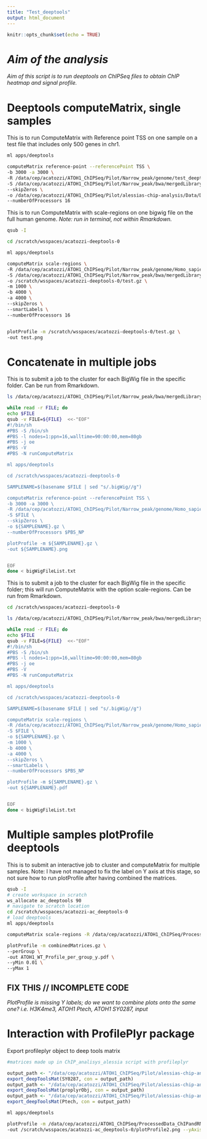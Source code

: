 ```yaml
---
title: "Test_deeptools"
output: html_document
---
```


```r
knitr::opts_chunk$set(echo = TRUE)
```

# *Aim of the analysis*

*Aim of this script is to run deeptools on ChIPSeq files to obtain ChIP heatmap and signal profile.*

# Deeptools computeMatrix, single samples

This is to run ComputeMatrix with Reference point TSS on one sample on a test file that includes only 500 genes in chr1.

```bash

ml apps/deeptools

computeMatrix reference-point --referencePoint TSS \
-b 3000 -a 3000 \
-R /data/cep/acatozzi/ATOH1_ChIPSeq/Pilot/Narrow_peak/genome/test_deeptools_chr1.bed \
-S /data/cep/acatozzi/ATOH1_ChIPSeq/Pilot/Narrow_peak/bwa/mergedLibrary/bigwig/CDX19_ShRen_DOX_IP_SY0287_R1.bigWig \
--skipZeros \
-o /data/cep/acatozzi/ATOH1_ChIPSeq/Pilot/alessias-chip-analysis/Data/Deeptools/testSY0287.gz \
--numberOfProcessors 16

```

This is to run ComputeMatrix with scale-regions on one bigwig file on the full human genome.
*Note: run in terminal, not within Rmarkdown.*

```bash

qsub -I

cd /scratch/wsspaces/acatozzi-deeptools-0

ml apps/deeptools

computeMatrix scale-regions \
-R /data/cep/acatozzi/ATOH1_ChIPSeq/Pilot/Narrow_peak/genome/Homo_sapiens.GRCh38.99.bed \
-S /data/cep/acatozzi/ATOH1_ChIPSeq/Pilot/Narrow_peak/bwa/mergedLibrary/bigwig/CDX19_ShRen_DOX_IP_SY0287_R1.bigWig \
-o /scratch/wsspaces/acatozzi-deeptools-0/test.gz \
-m 1000 \
-b 4000 \
-a 4000 \
--skipZeros \
--smartLabels \
--numberOfProcessors 16


plotProfile -m /scratch/wsspaces/acatozzi-deeptools-0/test.gz \
-out test.png

```

# Concatenate in multiple jobs

This is to submit a job to the cluster for each BigWig file in the specific folder. Can be run from Rmarkdown.

```bash

ls /data/cep/acatozzi/ATOH1_ChIPSeq/Pilot/Narrow_peak/bwa/mergedLibrary/bigwig/CDX19*.bigWig > bigWigFileList.txt

while read -r FILE; do
echo $FILE
qsub -v FILE=${FILE}  <<-"EOF"
#!/bin/sh
#PBS -S /bin/sh
#PBS -l nodes=1:ppn=16,walltime=90:00:00,mem=80gb
#PBS -j oe
#PBS -V
#PBS -N runComputeMatrix

ml apps/deeptools

cd /scratch/wsspaces/acatozzi-deeptools-0

SAMPLENAME=$(basename $FILE | sed "s/.bigWig//g")

computeMatrix reference-point --referencePoint TSS \
-b 3000 -a 3000 \
-R /data/cep/acatozzi/ATOH1_ChIPSeq/Pilot/Narrow_peak/genome/Homo_sapiens.GRCh38.99.bed \
-S $FILE \
--skipZeros \
-o ${SAMPLENAME}.gz \
--numberOfProcessors $PBS_NP

plotProfile -m ${SAMPLENAME}.gz \
-out ${SAMPLENAME}.png


EOF
done < bigWigFileList.txt


```

This is to submit a job to the cluster for each BigWig file in the specific folder; this will run ComputeMatrix with the option scale-regions. Can be run from Rmarkdown.

```bash

cd /scratch/wsspaces/acatozzi-deeptools-0

ls /data/cep/acatozzi/ATOH1_ChIPSeq/Pilot/Narrow_peak/bwa/mergedLibrary/bigwig/CDX19*.bigWig > bigWigFileList.txt

while read -r FILE; do
echo $FILE
qsub -v FILE=${FILE}  <<-"EOF"
#!/bin/sh
#PBS -S /bin/sh
#PBS -l nodes=1:ppn=16,walltime=90:00:00,mem=80gb
#PBS -j oe
#PBS -V
#PBS -N runComputeMatrix

ml apps/deeptools

cd /scratch/wsspaces/acatozzi-deeptools-0

SAMPLENAME=$(basename $FILE | sed "s/.bigWig//g")

computeMatrix scale-regions \
-R /data/cep/acatozzi/ATOH1_ChIPSeq/Pilot/Narrow_peak/genome/Homo_sapiens.GRCh38.99.bed \
-S $FILE \
-o ${SAMPLENAME}.gz \
-m 1000 \
-b 4000 \
-a 4000 \
--skipZeros \
--smartLabels \
--numberOfProcessors $PBS_NP

plotProfile -m ${SAMPLENAME}.gz \
-out ${SAMPLENAME}.pdf


EOF
done < bigWigFileList.txt


```

# Multiple samples plotProfile deeptools

This is to submit an interactive job to cluster and computeMatrix for multiple samples. Note: I have not managed to fix the label on Y axis at this stage, so not sure how to run plotProfile after having combined the matrices.

```bash

qsub -I
# create workspace in scratch
ws_allocate ac_deeptools 90
# navigate to scratch location
cd /scratch/wsspaces/acatozzi-ac_deeptools-0
# load deeptools
ml apps/deeptools

computeMatrix scale-regions -R /data/cep/acatozzi/ATOH1_ChIPSeq/ProcessedData_ChIPandRNAseq/NFpipeline_ChIP/results_human/genome/Homo_sapiens.GRCh38.99.bed -S /data/cep/acatozzi/ATOH1_ChIPSeq/ProcessedData_ChIPandRNAseq/NFpipeline_ChIP/results_human/bwa/mergedLibrary/bigwig/CDX19_ShRen_DOX_IP_SY0287_R1.bigWig /data/cep/acatozzi/ATOH1_ChIPSeq/ProcessedData_ChIPandRNAseq/NFpipeline_ChIP/results_human/bwa/mergedLibrary/bigwig/CDX19_ShRen_DOX_IP_Ptech_R1.bigWig /data/cep/acatozzi/ATOH1_ChIPSeq/ProcessedData_ChIPandRNAseq/NFpipeline_ChIP/results_human/bwa/mergedLibrary/bigwig/CDX19_ShRen_DOX_IP_H3K4me3_R1.bigWig /data/cep/acatozzi/ATOH1_ChIPSeq/ProcessedData_ChIPandRNAseq/NFpipeline_ChIP/results_human/bwa/mergedLibrary/bigwig/CDX19_ShRen_INPUT_R1.bigWig -o combinedMatrices.gz -m 1000 -b 4000 -a 4000 --skipZeros --smartLabels --numberOfProcessors 16

plotProfile -m combinedMatrices.gz \
--perGroup \
-out ATOH1_WT_Profile_per_group_y.pdf \
--yMin 0.01 \
--yMax 1

```








## FIX THIS // INCOMPLETE CODE
*PlotProfile is missing Y labels; do we want to combine plots onto the same one? i.e. H3K4me3, ATOH1 Ptech, ATOH1 SY0287, input*


# Interaction with ProfilePlyr package

Export profileplyr object to deep tools matrix

```r

#matrices made up in ChIP_analisys_alessia script with profileplyr

output_path <- "/data/cep/acatozzi/ATOH1_ChIPSeq/Pilot/alessias-chip-analysis/Data/Deeptools/ATOH1chipseq_SY0287.MAT.gz"
export_deepToolsMat(SY0287, con = output_path)
output_path <- "/data/cep/acatozzi/ATOH1_ChIPSeq/Pilot/alessias-chip-analysis/Data/Deeptools/ATOH1chipseq_Both.MAT.gz"
export_deepToolsMat(proplyrObj, con = output_path)
output_path <- "/data/cep/acatozzi/ATOH1_ChIPSeq/Pilot/alessias-chip-analysis/Data/Deeptools/ATOH1chipseq_Ptech.MAT.gz"
export_deepToolsMat(Ptech, con = output_path)

```

```bash

ml apps/deeptools

plotProfile -m /data/cep/acatozzi/ATOH1_ChIPSeq/ProcessedData_ChIPandRNAseq/NFpipeline_ChIP/results_human/bwa/mergedLibrary/deepTools/plotProfile/CDX19_ShRen_DOX_IP_Ptech_R1.computeMatrix.mat.gz \
-out /scratch/wsspaces/acatozzi-ac_deeptools-0/plotProfile2.png --yAxisLabel CHIPSIGNAL --yMax 1

```

